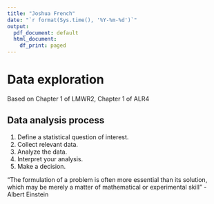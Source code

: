 ```yaml
---
title: "Joshua French"
date: "`r format(Sys.time(), '%Y-%m-%d')`"
output:
  pdf_document: default
  html_document:
    df_print: paged
---
```


# Data exploration

Based on Chapter 1 of LMWR2, Chapter 1 of ALR4

## Data analysis process

1. Define a statistical question of interest.
2. Collect relevant data.
3. Analyze the data.
4. Interpret your analysis.
5. Make a decision.

"The formulation of a problem is often more essential than its solution, which may be merely a matter of mathematical or experimental skill" - Albert Einstein

<!-- ### Problem Formulation -->

<!-- * Understand the physical background. -->
<!--   * Statisticians often work in collaboration with others and need to understand something about the subject area. -->
<!-- * Understand the objective. -->
<!--   * What are your goals? -->
<!--   * Make sure you know what the client wants. -->
<!-- * Put the problem into statistical terms. -->
<!--   * This is often the most challenging step and where irreparable errors are sometimes made. -->
<!--   * That a statistical method can read in and process the data is not enough. The results of an inept analysis may be meaningless. -->

<!-- ### Data collection -->

<!-- Data collection: -->

<!-- * How the data were collected has a crucial impact on what conclusions can be made. -->
<!--   * Are the data observational or experimental? -->
<!--   * Are the data a sample of convenience or were they obtained via a designed sample survey? -->
<!-- * Is there nonresponse bias? -->
<!--   * The data you do not see may be just as important as the data you do see. -->
<!-- * Are there missing values? -->
<!--   * This is a common problem that is troublesome and time consuming to handle. -->
<!--   * How are the data coded? How are the qualitative variables represented? -->
<!-- * What are the units of measurement? -->
<!-- * Beware of data entry errors and other corruption of the data. -->
<!--   * Perform some data sanity checks. -->

<!-- ## Data exploration -->

<!-- An initial exploration of the data should be performed prior to any formal analysis or modeling. -->

<!-- Initial data analysis should consist of numerical summaries and appropriate plots. -->

<!-- ### Numerical summaries of data -->

<!-- Statistics can be used to numerically summarize aspects of the data: -->

<!-- * mean -->
<!-- * standard deviation (SD) -->
<!-- * maximum and minimum -->
<!-- * correlation -->
<!-- * other measures, as appropriate -->

<!-- ### Visual summaries of data -->

<!-- Plots can provide a useful visual summary of the data. -->

<!-- * For one numerical variable: boxplots, histograms, density plots, etc. -->
<!-- * For one categorial variable: bar charts. -->
<!-- * For two numerical variables: scatter plots. -->
<!-- * For one numerical and one categorical variables: parallel boxplots or density plots that distinguish between category level. -->
<!-- * For two categorical variables: panels of bar charts. -->
<!-- * For three or more variables: one or two variable plots with distinguishing colors or line types, interactive and dynamic graphics.  -->

<!-- Good graphics are essential in data analysis. -->

<!-- * They help us to understand our data structure so that we can avoid mistakes. -->
<!-- * They help us decide on a model. -->
<!-- * They help communicate the results of our analysis. -->
<!-- * Graphics can be more convincing than text at times. -->

<!-- ### What to look for -->
<!-- When summarizing the data, look for: -->

<!-- * outliers -->
<!-- * data-entry errors -->
<!-- * skewness -->
<!-- * unusual distributions -->
<!-- * patterns or structure -->

<!-- ## Kidney Example -->

<!-- The National Institute of Diabetes and Digestive and Kidney Diseases conducted a study on 768 adult female Pima Indians living near Phoenix. The following variables were recorded: -->

<!-- * `pregnant` - number of times pregnant -->
<!-- * `glucose` - plasma glucose concentration at 2 hours in an oral glucose tolerance test -->
<!-- * `diastolic` - diastolic blood pressure (mm Hg) -->
<!-- * `triceps` - triceps skin fold thickness (mm) -->
<!-- * `insulin` - 2-hour serum insulin (mu U/ml) -->
<!-- * `bmi` - body mass index (weight in kg/(height in m2)) -->
<!-- * `diabetes` - diabetes pedigree function -->
<!-- * `age` - age (years) -->
<!-- * `test` - test whether the patient showed signs of diabetes (coded zero if negative, one if positive). -->

<!-- The data may be obtained from the UCI Repository of machine learning databases at https://archive.ics.uci.edu/ml. -->

<!-- Let's load and examine the structure of the data -->
<!-- ```{r} -->
<!-- data(pima, package = "faraway") -->
<!-- str(pima) # structure -->
<!-- head(pima) # first six rows -->
<!-- tail(pima) # last six rows -->
<!-- ``` -->
<!-- ### Numerically summarizing the data -->
<!-- The `summary` command is a useful way to numerically summarize a data frame. -->

<!-- The `summary` function will compute the minimum, 0.25 quantile, mean, median, 0.75 quantile, and maximum of a `numeric` variable. -->

<!-- The `summary` function will count the number of values having each level for a `factor` variable. -->

<!-- Let's summarize the `pima` data frame. -->

<!-- ```{r} -->
<!-- summary(pima) -->
<!-- ``` -->

<!-- ### Cleaning the data -->

<!-- Cleaning data involves finding and correcting data quality issues. -->

<!-- The `pima` data set has some odd characterics: -->

<!-- * The minimum `diastolic` blood pressure is zero. -->
<!--   * That's generally an indication of a health problem. -->
<!-- * The `test` variable appears to be `numeric` but should be a `factor` (categorical) variable. -->
<!-- * Many other variables have unusual zeros. -->
<!--   * Look for anything unusual or unexpected, perhaps indicating a data-entry error. -->

<!-- Let's look at the first 40 sorted `diastolic` values. -->
<!-- ```{r} -->
<!-- sort(pima$diastolic)[1:40] -->
<!-- ``` -->

<!-- The first 35 values of `diastolic` are zero. That's a problem. -->

<!-- * It seems that 0 was used in place of a missing value. -->
<!-- * This is very bad since 0 is a real number and this problem may be overlooked, which can lead to faulty analysis! -->
<!-- * This is why we must check our data carefully for things that don't make sense. -->

<!-- The value for missing data in R is `NA`. -->

<!-- Several variables share this problem.  Let's set the 0s that should be missing values to `NA`. -->

<!-- ```{r} -->
<!-- pima$diastolic[pima$diastolic == 0]  <- NA -->
<!-- pima$glucose[pima$glucose == 0] <- NA -->
<!-- pima$triceps[pima$triceps == 0]  <- NA -->
<!-- pima$insulin[pima$insulin == 0] <- NA -->
<!-- pima$bmi[pima$bmi == 0] <- NA -->
<!-- ``` -->

<!-- The `test` variable is a categorical variable, not numerical. -->

<!-- * R thinks the `test` variable is `numeric`. -->
<!-- * In R, a categorical variable is a `factor`. -->
<!-- * We need to convert the `test` variable to a `factor`. -->

<!-- Let's convert `test` to a factor. -->
<!-- ```{r} -->
<!--  pima$test <- factor(pima$test) -->
<!--  summary(pima$test) -->
<!-- ``` -->

<!-- 500 of the cases were negative and 268 were positive.  We can provide more descriptive labels using the `levels` function. -->

<!-- We change the `0` and `1` levels to `negative` and `positive` to make the data more descriptive. A `summary` of the updates `test` variable shows why this is useful. -->

<!-- ```{r} -->
<!-- levels(pima$test) <- c("negative", "positive") -->
<!-- summary(pima$test) -->
<!-- ``` -->

<!-- ## Visualizing data with **base** graphics -->

<!-- ### Histograms -->
<!-- The `hist` function can be used create a histogram of a numerical vector. -->

<!-- * The labels of the plot can be customized using the `xlab` and `ylab` arguments. -->
<!-- * The main title of the plot can be customized using the `main` argument. -->

<!-- Here is a slightly customized histogram of diastolic blood pressure. -->

<!-- ```{r} -->
<!-- hist(pima$diastolic, xlab = "diastolic blood pressure", main = "") -->
<!-- ``` -->

<!-- The histogram is approximately bell-shaped and centered around 70. -->

<!-- We can change the number of breaks in the histogram by specifying the `breaks` argument of the `hist` function. -->

<!-- Consider how the plot changes below. -->

<!-- ```{r} -->
<!-- hist(pima$diastolic, xlab = "diastolic blood pressure", main = "", breaks = 20) -->
<!-- ``` -->

<!-- ### Density plots -->

<!-- Many people prefer the density plot over the histogram because the histogram is more sensitive to its options. -->

<!-- A density plot is essentially a smoothed version of a histogram. -->

<!-- * It isn't as blocky. -->
<!-- * It sometimes has weird things happen at the boundaries. -->

<!-- The `plot` and `density` function can be combined to construct a density plot. -->

<!-- ```{r} -->
<!-- plot(density(pima$diastolic, na.rm = TRUE), main = "") -->
<!-- ``` -->

<!-- In the example above, we have to specify `na.rm = TRUE` so that the density is only computed using the non-missing values. -->

<!-- ### Index plots -->

<!-- An index plot is a scatter plot of a `numeric` variable versus the index of each value (i.e., the position of the value in the  vector). -->

<!-- * This is most useful for sorted vectors. -->

<!-- A scatter plot of sorted `numeric` values versus their index can be used to identify outliers and see whether the data has many repeated values. -->

<!-- ```{r} -->
<!-- plot(sort(pima$diastolic), ylab = "sorted diastolic bp") -->
<!-- ``` -->

<!-- The flat spots in the plot above show that the `diastolic` variable has many repeated values. -->

<!-- ### Bivariate scatter plots -->

<!-- Bivariate scatter plots can be used to identify the relationship between two `numeric` variables. -->

<!-- A scatter plot of diabetes vs diastolic blood pressure is shown below. -->
<!-- ```{r} -->
<!-- plot(diabetes ~ diastolic, data = pima) -->
<!-- ``` -->

<!-- There is no clear pattern in the points, so it's difficult to claim a relationship between the two variables. -->

<!-- ### Bivariate boxplots -->

<!-- A parallel boxplot of `diabetes` score versus `test` result is shown below. -->
<!-- ```{r} -->
<!-- plot(diabetes ~ test, data = pima) -->
<!-- ``` -->

<!-- The median `diabetes` score seems to be a bit higher for positive tests in comparison to the negative tests. -->

<!-- ### Multiple plots in one figure -->

<!-- The `par` function can be used to construct multiple plots in one figure. -->

<!-- * The `mfrow` argument can be used to specify the number of rows and columns of plots you need. -->

<!-- A 1 by 2 set of plots is shown below. -->
<!-- ```{r} -->
<!-- par(mfrow = c(1, 2)) -->
<!-- plot(diabetes ~ diastolic, data = pima) -->
<!-- plot(diabetes ~ test, data = pima) -->
<!-- par(mfrow = c(1, 1)) # reset to a single plot -->
<!-- ``` -->

<!-- ## Visualizing data with **ggplot2** -->

<!-- The previous plots were created using R's **base** graphics system. -->

<!-- * **base** graphics are fast and simple to produce while looking professional. -->

<!-- A fancier alternative is to construct plots using the **ggplot2** package. -->

<!-- In its simplest form, to construct a (useful) plot in **ggplot2**, you need to provide: -->

<!-- * A `ggplot` object. -->
<!--   * This is usually the object that holds your data frame. -->
<!--   * The data frame is passed to `ggplot` via the `data` argument. -->
<!-- * A geometry object -->
<!--   * Roughly speaking, this is the *kind* of plot you want. -->
<!--   * e.g., `geom_hist` for a histogram, `geom_point` for a scatter plot, `geom_density` for a density plot. -->
<!-- * An aesthetic mapping -->
<!--   * Aesthetic mappings describe how variables in the data are mapped to visual properties of a geometry. -->
<!--   * This is where you specify which variable with be the `x` variable, the `y` variable, which variable will control color in the plots, etc. -->

<!-- ### A **ggplot2** histogram -->
<!-- ```{r} -->
<!-- library(ggplot2) -->
<!-- ggpima <-  ggplot(pima) -->
<!-- ggpima + geom_histogram(aes(x=diastolic)) -->
<!-- ``` -->

<!-- ### A **ggplot2** density plot -->
<!-- ```{r} -->
<!-- ggpima + geom_density(aes(x = diastolic)) -->
<!-- ``` -->

<!-- ### A **ggplot2** scatter plot -->
<!-- ```{r} -->
<!-- ggpima + geom_point(aes(x = diastolic, y = diabetes)) -->
<!-- ``` -->

<!-- ### Scaling **ggplot2** plots -->

<!-- In general, *scaling* is the process by which **ggplot2** maps variables to unique values. When this is done for discrete variables, **ggplot2** will often scale the variable to distinct colors, symbols, or sizes, depending on the aesthetic mapped. -->

<!-- In the example below, we map the `test` variable to the `shape` aesthetic, which is then scaled to different shapes for the different `test` levels. -->

<!-- ```{r} -->
<!-- ggpima + -->
<!--   geom_point(aes(x = diastolic, y = diabetes, shape = test)) -->
<!-- ``` -->

<!-- Alternatively, we can map the `test` variable to the `color` aesthetic, which creates a plot with different colors for each observation based on the `test` level. -->

<!-- ```{r} -->
<!-- ggpima + -->
<!--   geom_point(aes(x = diastolic, y = diabetes, color = test)) -->
<!-- ``` -->

<!-- We can even combine these two aesthetic mappings in a single plot to get different colors and symbols for each level of `test`. -->

<!-- ```{r} -->
<!-- ggpima + -->
<!--   geom_point(aes(x = diastolic, y = diabetes, shape = test, color = test)) -->
<!-- ``` -->

<!-- ### Facetting in `ggplot2` -->

<!-- Facetting creates separate panels (facets) of a data frame based on one or more facetting variables. -->

<!-- Below, we facet the data by the `test` result. -->

<!-- ```{r} -->
<!-- ggpima + -->
<!--   geom_point(aes(x = diastolic, y = diabetes)) + -->
<!--   facet_grid(~ test) -->
<!-- ``` -->

<!-- ### Summary of **ggplot2** -->

<!-- To create a **ggplot2** plot: -->

<!-- * Create a`ggplot` object using the `ggplot` function. -->
<!--   * Specify the data frame the data is contained in (e.g., the data frame is `pima`). -->
<!-- * Specify the geometry for the plot (the kind of plot you want to produce) -->
<!-- * Specify the aesthetics using `aes`. -->
<!--   * The aesthetic specifies what you see, such as position in the $x$ or $y$ direction or aspects such as shape or color. -->
<!--   * The aesthetic can be specified in the geometry, or if you have consistent aesthetics across multiple geometries, in the `ggplot` statement. -->

<!-- The advantage of **ggplot2** is more apparent in producing complex plots involving more than two variables. -->

<!--   * **ggplot2** makes it easy to plot the data for each group with different colors, symbols, line types, etc. -->
<!--   * **ggplot2** will automatically provide a legend mapping the attributes to the different groups. -->
<!--   * **ggplot2** makes it easy to create separate panels with plots for the observations having a certain characteristic. -->

<!-- ## Summary of data exploration -->

<!-- You should use both numerical and graphical summaries of data **prior** to modeling data. -->

<!-- Data exploration helps us to: -->

<!-- * Gain understanding about our data -->
<!-- * Identify problems or unusual features of our data -->
<!-- * Identify patterns in our data -->
<!-- * Decide on a modeling approach for the data -->
<!-- * etc. -->
